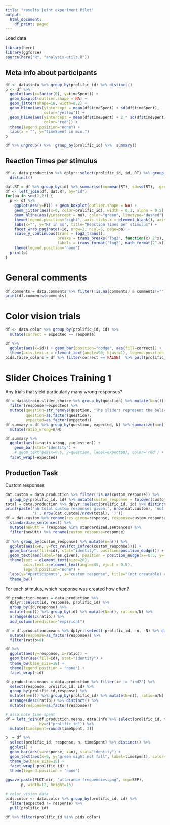 ```yaml
---
title: "results joint experiment Pilot"
output:
  html_document:
    df_print: paged
---
```


Load data

```r
library(here)
library(ggforce)
source(here("R", "analysis-utils.R"))
```

## Meta info about participants

```r
df <- data$info %>% group_by(prolific_id) %>% distinct()
p <- df %>%
  ggplot(aes(x=factor(0), y=timeSpent)) + 
  geom_boxplot(outlier.shape = NA) +
  geom_jitter(shape=16, width=0.2) +
  geom_hline(aes(yintercept = mean(df$timeSpent) + sd(df$timeSpent),
                 color="yellow")) +
  geom_hline(aes(yintercept = mean(df$timeSpent) + 2 * sd(df$timeSpent),
                 color="red")) +
  theme(legend.position="none") +
  labs(x = "", y="timeSpent in min.")
p

df %>% ungroup() %>%  group_by(prolific_id) %>%  summary()
```

## Reaction Times per stimulus

```r
df <- data.production %>% dplyr::select(prolific_id, id, RT) %>% group_by(id) %>%
  distinct()

dat.RT = df %>% group_by(id) %>% summarise(mu=mean(RT), sd=sd(RT), .groups="drop_last")
df <- left_join(df, dat.RT, by="id")
for(pa in seq(1,2)) {
  p <- df %>%  
    ggplot(aes(y=RT)) + geom_boxplot(outlier.shape = NA) +
    geom_jitter(aes(x=0, color=prolific_id), width = 0.1, alpha = 0.5) +
    geom_hline(aes(yintercept = mu), color="green", linetype="dashed") +
    theme(legend.position="right", axis.ticks.x = element_blank(), axis.text.x = element_blank()) +
    labs(x="", y="RT in ms", title="Reaction Times per stimulus") +
    facet_wrap_paginate(~id, nrow=2, ncol=5, page=pa) +
    scale_y_continuous(trans = log2_trans(),
                       breaks = trans_breaks("log2", function(x) 2^x),
                       labels = trans_format("log2", math_format(2^.x))) +
    theme(legend.position="none")
  print(p)
}
```

# General comments

```r
df.comments = data.comments %>% filter(!is.na(comments) & comments!="")
print(df.comments$comments)
```


# Color vision trials

```r
df <- data.color %>% group_by(prolific_id, id) %>%
  mutate(correct = expected == response)

df %>%
  ggplot(aes(x=id)) + geom_bar(position="dodge", aes(fill=correct)) +
  theme(axis.text.x = element_text(angle=90, hjust=1), legend.position = "top")
pids.false_colors = df %>% filter(correct == FALSE)  %>% pull(prolific_id) 
```



# Slider Choices Training 1
Any trials that yield particularly many wrong responses?

```r
df = data$train.slider_choice %>% group_by(question) %>% mutate(N=n()) %>% 
  filter(response!=expected) %>%
  mutate(question=str_remove(question, "The sliders represent the beliefs of a person who"),
         question=as.factor(question), 
         expected=as.factor(expected))
df.summary = df %>% group_by(question, expected, N) %>% summarize(n=n(), .groups="drop_last") %>% 
  mutate(ratio_wrong=n/N)

df.summary %>% 
  ggplot(aes(x=ratio_wrong, y=question)) + 
    geom_bar(stat="identity") +
    # geom_text(aes(x=0.6, y=question, label=expected), color='red') +
  facet_wrap(~expected)

```


## Production Task
Custom responses

```r
dat.custom = data.production %>% filter(!is.na(custom_response)) %>%
  group_by(prolific_id, id) %>% mutate(custom_response = tolower(custom_response))
total = data.production %>% dplyr::select(prolific_id, id) %>% distinct()
print(paste('nb total custom responses given:', nrow(dat.custom), 'out of', nrow(total), 
            '(', nrow(dat.custom)/nrow(total), ')'))
df = dat.custom %>% rename(res.given=response, response=custom_response) %>%
  standardize_sentences() %>%
  mutate(newUtt = !response %in% standardized.sentences) %>%
  filter(newUtt) %>% rename(custom_response=response)

df %>% group_by(custom_response) %>% mutate(n=n()) %>% 
  ggplot(aes(x=n, y=fct_rev(fct_infreq(custom_response)))) +
  geom_bar(aes(fill=id), stat="identity", position=position_dodge()) +
  geom_text(aes(label=res.given), position = position_nudge(x=-0.5, y=-0.25)) +
  theme(text = element_text(size=20),
        axis.text.x=element_text(angle=45, vjust = 0.5),
        legend.position="none") +
  labs(y="#participants", x="custom response", title="(not creatable) custom responses") +
  theme_bw()
```

For each stimulus, which response was created how often?

```r
df.production.means = data.production %>%
  dplyr::select(id, response, prolific_id) %>% 
  group_by(id,response) %>% 
  mutate(n=n()) %>% group_by(id) %>% mutate(N=n(), ratio=n/N) %>%
  arrange(desc(ratio)) %>% 
  add_column(predictor="empirical")

df = df.production.means %>% dplyr::select(-prolific_id, -n, -N) %>% distinct() %>% 
  mutate(response=as_factor(response)) %>% 
  filter(ratio>0)

df %>% 
  ggplot(aes(y=response, x=ratio)) +
  geom_bar(aes(fill=id), stat="identity") +
  theme_bw(base_size=18) +
  theme(legend.position = "none") +
  facet_wrap(~id)
```



```r
df.production.means = data.production %>% filter(id != "ind2") %>%
  select(response, prolific_id, id) %>% 
  group_by(prolific_id,response) %>% 
  mutate(n=n()) %>% group_by(prolific_id) %>% mutate(N=n(), ratio=n/N) %>%
  arrange(desc(ratio)) %>% distinct() %>%
  mutate(response=as.factor(response))

# also note time spent
df = left_join(df.production.means, data.info %>% select(prolific_id, timeSpent), 
               by=c("prolific_id")) %>% 
  mutate(timeSpent=round(timeSpent, 2))

p  = df %>%
  select(prolific_id, response, n, timeSpent) %>% distinct() %>% 
  ggplot() +
  geom_bar(aes(y=response, x=n), stat="identity") +
  geom_text(aes(x=9, y="green might not fall", label=timeSpent), color="red") + 
  theme_bw(base_size=18) +
  facet_wrap(~prolific_id) + 
  theme(legend.position = "none")
  
ggsave(paste(PLOT.dir, "utterance-frequencies.png", sep=SEP),
       p, width=12, height=15)

# color vision data
pids.color <- data.color %>% group_by(prolific_id, id) %>%
  filter(expected != response) %>%
  pull(prolific_id)

df %>% filter(prolific_id %in% pids.color)

```

